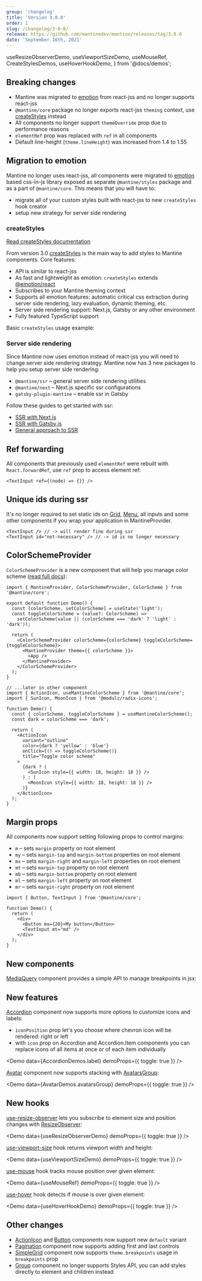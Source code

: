 ```yaml
---
group: 'changelog'
title: 'Version 3.0.0'
order: 1
slug: /changelog/3-0-0/
release: https://github.com/mantinedev/mantine/releases/tag/3.0.0
date: 'September 16th, 2021'
---
```


  useResizeObserverDemo,
  useViewportSizeDemo,
  useMouseRef,
  CreateStylesDemos,
  useHoverHookDemo,
} from '@docs/demos';

## Breaking changes

- Mantine was migrated to [emotion](https://emotion.sh/) from react-jss and no longer supports react-jss
- `@mantine/core` package no longer exports react-jss `theming` context, use [createStyles](https://mantine.dev/theming/create-styles/) instead
- All components no longer support `themeOverride` prop due to performance reasons
- `elementRef` prop was replaced with `ref` in all components
- Default line-height (`theme.lineHeight`) was increased from 1.4 to 1.55

## Migration to emotion

Mantine no longer uses react-jss, all components were migrated to [emotion](https://emotion.sh/) based css-in-js library
exposed as separate `@mantine/styles` package and as a part of `@mantine/core`. This means that you will have to:

- migrate all of your custom styles built with react-jss to new `createStyles` hook creator
- setup new strategy for server side rendering

### createStyles

[Read createStyles documentation](https://mantine.dev/theming/create-styles/)

From version 3.0 [createStyles](https://mantine.dev/theming/create-styles/) is the main way to add styles to Mantine components. Core features:

- API is similar to react-jss
- As fast and lightweight as emotion: `createStyles` extends [@emotion/react](https://emotion.sh/docs/@emotion/react)
- Subscribes to your Mantine theming context
- Supports all emotion features: automatic critical css extraction during server side rendering, lazy evaluation, dynamic theming, etc.
- Server side rendering support: Next.js, Gatsby or any other environment
- Fully featured TypeScript support

Basic `createStyles` usage example:

<Demo data={CreateStylesDemos.createStylesBasics} />

### Server side rendering

Since Mantine now uses emotion instead of react-jss you will need to change server side rendering strategy.
Mantine now has 3 new packages to help you setup server side rendering:

- `@mantine/ssr` – general server side rendering utilities
- `@mantine/next` – Next.js specific ssr configurations
- `gatsby-plugin-mantine` – enable ssr in Gatsby

Follow these guides to get started with ssr:

- [SSR with Next.js](https://mantine.dev/theming/next/)
- [SSR with Gatsby.js](https://mantine.dev/theming/gatsby/)
- [General approach to SSR](https://mantine.dev/theming/ssr/)

## Ref forwarding

All components that previously used `elementRef` were rebuilt with `React.forwardRef`, use `ref` prop to access element ref:

```tsx
<TextInput ref={(node) => {}} />
```

## Unique ids during ssr

It's no longer required to set static ids on [Grid](https://mantine.dev/core/grid/), [Menu](https://mantine.dev/core/menu/), all inputs and some other components
if you wrap your application in MantineProvider.

```tsx
<TextInput /> // -> will render fine during ssr
<TextInput id="not-necessary" /> // -> id is no longer necessary
```

## ColorSchemeProvider

`ColorSchemeProvider` is a new component that will help you manage color scheme ([read full docs](https://mantine.dev/theming/dark-theme/)):

```tsx
import { MantineProvider, ColorSchemeProvider, ColorScheme } from '@mantine/core';

export default function Demo() {
  const [colorScheme, setColorScheme] = useState('light');
  const toggleColorScheme = (value?: ColorScheme) =>
    setColorScheme(value || (colorScheme === 'dark' ? 'light' : 'dark'));

  return (
    <ColorSchemeProvider colorScheme={colorScheme} toggleColorScheme={toggleColorScheme}>
      <MantineProvider theme={{ colorScheme }}>
        <App />
      </MantineProvider>
    </ColorSchemeProvider>
  );
}

// ...later in other component
import { ActionIcon, useMantineColorScheme } from '@mantine/core';
import { SunIcon, MoonIcon } from '@modulz/radix-icons';

function Demo() {
  const { colorScheme, toggleColorScheme } = useMantineColorScheme();
  const dark = colorScheme === 'dark';

  return (
    <ActionIcon
      variant="outline"
      color={dark ? 'yellow' : 'blue'}
      onClick={() => toggleColorScheme()}
      title="Toggle color scheme"
    >
      {dark ? (
        <SunIcon style={{ width: 18, height: 18 }} />
      ) : (
        <MoonIcon style={{ width: 18, height: 18 }} />
      )}
    </ActionIcon>
  );
}
```

## Margin props

All components now support setting following props to control margins:

- `m` – sets `margin` property on root element
- `my` – sets `margin-top` and `margin-bottom` properties on root element
- `mx` – sets `margin-right` and `margin-left` properties on root element
- `mt` – sets `margin-top` property on root element
- `mb` – sets `margin-bottom` property on root element
- `ml` – sets `margin-left` property on root element
- `mr` – sets `margin-right` property on root element

```tsx
import { Button, TextInput } from '@mantine/core';

function Demo() {
  return (
    <div>
      <Button mx={20}>My button</Button>
      <TextInput mt="md" />
    </div>
  );
}
```

## New components

[MediaQuery](https://mantine.dev/core/media-query/) component provides a simple API to manage breakpoints in jsx:

<Demo data={MediaQueryDemos.usage} />

## New features

[Accordion](https://mantine.dev/core/accordion/) component now supports more options to customize icons and labels:

- `iconPosition` prop let's you choose where chevron icon will be rendered: right or left
- with `icon` prop on Accordion and Accordion.Item components you can replace icons of all items at once or of each item individually

<Demo data={AccordionDemos.label} demoProps={{ toggle: true }} />

[Avatar](https://mantine.dev/core/avatar/) component now supports stacking with [AvatarsGroup](https://mantine.dev/core/avatar/#avatars-group):

<Demo data={AvatarDemos.avatarsGroup} demoProps={{ toggle: true }} />

## New hooks

[use-resize-observer](https://mantine.dev/hooks/use-resize-observer/) lets you subscribe to element size and position changes with [ResizeObserver](https://developer.mozilla.org/en-US/docs/Web/API/ResizeObserver):

<Demo data={useResizeObserverDemo} demoProps={{ toggle: true }} />

[use-viewport-size](https://mantine.dev/hooks/use-viewport-size/) hook returns viewport width and height:

<Demo data={useViewportSizeDemo} demoProps={{ toggle: true }} />

[use-mouse](https://mantine.dev/hooks/use-mouse/) hook tracks mouse position over given element:

<Demo data={useMouseRef} demoProps={{ toggle: true }} />

[use-hover](https://mantine.dev/hooks/use-hover/) hook detects if mouse is over given element:

<Demo data={useHoverHookDemo} demoProps={{ toggle: true }} />

## Other changes

- [ActionIcon](https://mantine.dev/core/action-icon/) and [Button](https://mantine.dev/core/button/) components now support new `default` variant
- [Pagination](https://mantine.dev/core/pagination/) component now supports adding first and last controls
- [SimpleGrid](https://mantine.dev/core/simple-grid/) component now supports `theme.breakpoints` usage in `breakpoints` prop
- [Group](https://mantine.dev/core/group/) component no longer supports Styles API, you can add styles directly to element and children instead

